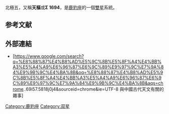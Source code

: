 {{他用
|subject=在'''北極'''（[[鹿豹座|鹿豹座]]）
|other=在'''[[北斗七星|北斗]]'''（[[大熊座|大熊座]]）
|天樞
}}
{{Starbox begin
| name = HD 112014
}}
{{Starbox observe
| epoch = [[J2000.0|J2000.0]]
| constell=[[鹿豹座|鹿豹座]]{{r|SIMBAD|DATA}}
| 星官 = [[北極_(星官)|北極]]
| ra = {{RA|12|49|6.6}}{{r|SIMBAD|DATA}}
| dec = {{DEC|+83|25|5}}{{r|SIMBAD|DATA}}
| appmag_v = 5.85{{r|SIMBAD|DATA}}
}}
{{Starbox character
| class = A0V+A2V{{r|SIMBAD|DATA}}
| b-v = -0.06{{r|SIMBAD|DATA}}
| u-b = -0.12{{r|SIMBAD|DATA}}
| r-i = {{r|SIMBAD|DATA}}
| variable =
}}
{{Starbox astrometry
| radial_v = -0.12
| prop_mo_ra = 1
| parallax = 0.001
| p_error =
}}
{{Starbox catalog
| names =BD+84 289，[[SAO星表|SAO]] 2101，[[HD星表|HD]] 112014，[[HR星表|HR]] 4892}}
{{Starbox reference |Simbad=HR+4892}}
{{Starbox end}}

{{Starbox begin
| name = HD 112028
}}
{{Starbox observe
| epoch = [[J2000.0|J2000.0]]
| constell=[[鹿豹座|鹿豹座]]{{r|SIMBAD2|DATA2}}
| 星官 = [[北極_(星官)|北極]]
| ra = {{RA|12|49|13.6}}{{r|SIMBAD2|DATA2}}
| dec = {{DEC|+83|24|46}}{{r|SIMBAD2|DATA2}}
| appmag_v = 5.28{{r|SIMBAD2|DATA2}}
}}
{{Starbox character
| class = A1IIIShell{{r|SIMBAD2|DATA2}}
| b-v = -0.03{{r|SIMBAD2|DATA2}}
| u-b = -0.06{{r|SIMBAD2|DATA2}}
| r-i = {{r|SIMBAD2|DATA2}}
| variable =
}}
{{Starbox astrometry
| radial_v = -0.06
| prop_mo_ra = 2
| parallax = 0.001
| p_error =
}}
{{Starbox catalog
| names =BD+84 290，[[SAO星表|SAO]] 2102，[[HD星表|HD]] 112028，[[HR星表|HR]] 4893}}
{{Starbox reference |Simbad=HR+4893}}
{{Starbox end}}

北極五，又稱'''天樞'''或'''Σ 1694'''，是[[鹿豹座|鹿豹座]]的一個[[雙星|雙星]]系統。

==参考文献==
{{reflist|refs=
<ref name=SIMBAD>{{cite web
 | url=http://simbad.u-strasbg.fr/simbad/sim-id?Ident=HR+4892
 | title=Pulsating variable Star
 | publisher=Centre de Données astronomiques de Strasbourg
 | work=SIMBAD
 | accessdate=2012-07-13
 | archive-date=2017-11-07
 | archive-url=https://web.archive.org/web/20171107014149/http://simbad.u-strasbg.fr/simbad/sim-id?Ident=HR+4892
 | dead-url=no
 }}</ref>
 <ref name=DATA>{{cite web
 | url=http://vizier.u-strasbg.fr/viz-bin/VizieR-5?-out.add=.&-source=5050&-corr=PK=HR&-out.max=9999&HR=4892
 | title=VizieR Detailed Page
 | accessdate=2012-07-13
 | archive-date=2016-03-05
 | archive-url=https://web.archive.org/web/20160305041938/http://vizier.u-strasbg.fr/viz-bin/VizieR-5?-out.add=.&-source=5050&-corr=PK=HR&-out.max=9999&HR=4892
 | dead-url=no
 }}</ref>
 <ref name=SIMBAD2>{{cite web
 | url=http://simbad.u-strasbg.fr/simbad/sim-id?Ident=HR+4893
 | title=Pulsating variable Star
 | publisher=Centre de Données astronomiques de Strasbourg
 | work=SIMBAD
 | accessdate=2012-07-13
 | archive-date=2017-11-07
 | archive-url=https://web.archive.org/web/20171107005537/http://simbad.u-strasbg.fr/simbad/sim-id?Ident=HR%204893
 | dead-url=no
 }}</ref>
 <ref name=DATA2>{{cite web
 | url=http://vizier.u-strasbg.fr/viz-bin/VizieR-5?-out.add=.&-source=5050&-corr=PK=HR&-out.max=9999&HR=4893
 | title=VizieR Detailed Page
 | accessdate=2012-07-13
 | archive-date=2017-11-07
 | archive-url=https://web.archive.org/web/20171107030058/http://vizier.u-strasbg.fr/viz-bin/VizieR-5?-out.add=.&-source=5050&-corr=PK=HR&-out.max=9999&HR=4893
 | dead-url=no
 }}</ref>
}}

==外部連結==
*[https://www.google.com/search?q=%E8%88%87%E4%B8%AD%E5%9C%8B%E5%8F%A4%E4%BB%A3%E5%A4%A9%E6%96%87%E6%9C%89%E9%97%9C%E7%9A%84%E9%9B%9C%E4%BA%8B&oq=%E8%88%87%E4%B8%AD%E5%9C%8B%E5%8F%A4%E4%BB%A3%E5%A4%A9%E6%96%87%E6%9C%89%E9%97%9C%E7%9A%84%E9%9B%9C%E4%BA%8B&aqs=chrome..69i57.5818j0j4&sourceid=chrome&ie=UTF-8 與中國古代天文有關的雜事]

{{s-start}}
{{s-bef|before=小熊座β星<br />（帝星・[[北極二|北極二]]）}}
{{s-ttl|title=[[北極星|北極星]]|<!--years=000–000]]-->}}
{{s-aft|after=小熊座α星<br />（[[勾陳一|勾陳一]]）}}
{{end}}

[[Category:鹿豹座|Category:鹿豹座]]
[[Category:双星|Category:双星]]